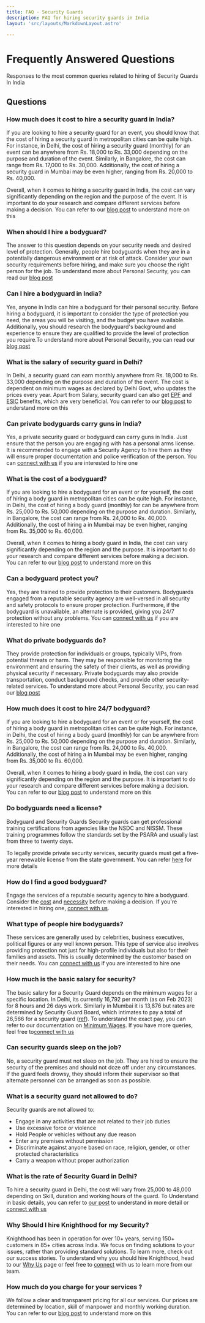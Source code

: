 ```yaml
---
title: FAQ - Security Guards
description: FAQ for hiring security guards in India
layout: 'src/layouts/MarkdownLayout.astro'

---
```



# Frequently Answered Questions
Responses to the most common queries related to hiring of Security Guards In India 
## Questions 


### How much does it cost to hire a security guard in India?
If you are looking to hire a security guard for an event, you should know that the cost of hiring a security guard in metropolitan cities can be quite high. For instance, in Delhi, the cost of hiring a security guard (monthly) for an event can be anywhere from Rs. 18,000 to Rs. 33,000 depending on the purpose and duration of the event. Similarly, in Bangalore, the cost can range from Rs. 17,000 to Rs. 30,000. Additionally, the cost of hiring a security guard in Mumbai may be even higher, ranging from Rs. 20,000 to Rs. 40,000.

Overall, when it comes to hiring a security guard in India, the cost can vary significantly depending on the region and the purpose of the event. It is important to do your research and compare different services before making a decision.
You can refer to our [blog post](/blog/security-guard-cost) to understand more on this 


### When should I hire a bodyguard?

The answer to this question depends on your security needs and desired level of protection. Generally, people hire bodyguards when they are in a potentially dangerous environment or at risk of attack. Consider your own security requirements before hiring, and make sure you choose the right person for the job.
To understand more about Personal Security, you can read our [blog post](/blog/vip-security)


### Can I hire a bodyguard in India?

Yes, anyone in India can hire a bodyguard for their personal security. Before hiring a bodyguard, it is important to consider the type of protection you need, the areas you will be visiting, and the budget you have available. Additionally, you should research the bodyguard's background and experience to ensure they are qualified to provide the level of protection you require.To understand more about Personal Security, you can read our [blog post](/blog/vip-security)

### What is the salary of security guard in Delhi?
In Delhi, a security guard can earn monthly anywhere from Rs. 18,000 to Rs. 33,000 depending on the purpose and duration of the event. The cost is dependent on minimum wages as declared by Delhi Govt, who updates the prices every year. Apart from Salary, security guard can also get [EPF](/docs/Compliance/EPF) and [ESIC](/docs/Compliance/ESI) benefits, which are very beneficial.  You can refer to our [blog post](/blog/security-guard-cost) to understand more on this 

### Can private bodyguards carry guns in India?
Yes, a private security guard or bodyguard can carry guns in India. Just ensure that the person you are engaging with has a personal arms license. It is recommended to engage with a Security Agency to hire them as they will ensure proper documentation and police verification of the person. You can [connect with us](/contact) if you are interested to hire one

### What is the cost of a bodyguard?
If you are looking to hire a bodyguard for an event  or for yourself, the cost of hiring a body guard in metropolitan cities can be quite high. For instance, in Delhi, the cost of hiring a body guard (monthly) for can be anywhere from Rs. 25,000 to Rs. 50,000 depending on the purpose and duration. Similarly, in Bangalore, the cost can range from Rs. 24,000 to Rs. 40,000. Additionally, the cost of hiring a in Mumbai may be even higher, ranging from Rs. 35,000 to Rs. 60,000.

Overall, when it comes to hiring a body guard in India, the cost can vary significantly depending on the region and the purpose. It is important to do your research and compare different services before making a decision.
You can refer to our [blog post](/blog/security-guard-cost) to understand more on this 


### Can a bodyguard protect you?
Yes, they are trained to provide protection to their customers. Bodyguards engaged from a reputable security agency are well-versed in all security and safety protocols to ensure proper protection. Furthermore, if the bodyguard is unavailable, an alternate is provided, giving you 24/7 protection without any problems. You can [connect with us](/contact) if you are interested to hire one

### What do private bodyguards do?
They provide protection for individuals or groups, typically VIPs, from potential threats or harm. They may be responsible for monitoring the environment and ensuring the safety of their clients, as well as providing physical security if necessary. Private bodyguards may also provide transportation, conduct background checks, and provide other security-related services. To understand more about Personal Security, you can read our [blog post](/blog/vip-security)


### How much does it cost to hire 24/7 bodyguard?
If you are looking to hire a bodyguard for an event  or for yourself, the cost of hiring a body guard in metropolitan cities can be quite high. For instance, in Delhi, the cost of hiring a body guard (monthly) for can be anywhere from Rs. 25,000 to Rs. 50,000 depending on the purpose and duration. Similarly, in Bangalore, the cost can range from Rs. 24,000 to Rs. 40,000. Additionally, the cost of hiring a in Mumbai may be even higher, ranging from Rs. 35,000 to Rs. 60,000.

Overall, when it comes to hiring a body guard in India, the cost can vary significantly depending on the region and the purpose. It is important to do your research and compare different services before making a decision.
You can refer to our [blog post](/blog/security-guard-cost) to understand more on this 

### Do bodyguards need a license?
Bodyguard and Security Guards Security guards can get professional training certifications from agencies like the NSDC and NISSM. These training programmes follow the standards set by the PSARA and usually last from three to twenty days.

To legally provide private security services, security guards must get a five-year renewable license from the state government. You can refer [here](/blog/security-guard#certifications) for more details


### How do I find a good bodyguard?
Engage the services of a reputable security agency to hire a bodyguard. Consider the [cost](/blog/security-guard-cost) and [necessity](/blog/vip-security) before making a decision. If you're interested in hiring one, [connect with us](/contact).

### What type of people hire bodyguards?
These services are generally used by celebrities, business executives, political figures or any well known person.
This type of service also involves providing protection not just for high-profile individuals but also for their families and assets. This is usually determined by the customer based on their needs. You can [connect with us](/contact) if you are interested to hire one


### How much is the basic salary for security?
The basic salary for a Security Guard depends on the minimum wages for a specific location. In Delhi, its currently 16,792 per month (as on Feb 2023) for 8 hours and 26 days work. Similarly in Mumbai it is 13,876 but rates are determined by Security Guard Board, which intimates to pay a total of 26,566 for a security guard ([ref](http://securityguardsboard.in/images/pdf/DA_Letter_1St_Jan_To_30_June.pdf)).
To understand the exact pay, you can refer to our documentation on [Minimum Wages](/docs/Compliance/Min-Wages). If you have more queries, feel free to[connect with us](/contact)

### Can security guards sleep on the job?
No, a security guard must not sleep on the job. They are hired to ensure the security of the premises and should not doze off under any circumstances. If the guard feels drowsy, they should inform their supervisor so that alternate personnel can be arranged as soon as possible.

### What is a security guard not allowed to do?
Security guards are not allowed to:

- Engage in any activities that are not related to their job duties
- Use excessive force or violence
- Hold People or vehicles without any due reason
- Enter any premises without permission
- Discriminate against anyone based on race, religion, gender, or other protected characteristics
- Carry a weapon without proper authorization

### What is the rate of Security Guard in Delhi?
To hire a security guard in Delhi, the cost will vary from 25,000 to 48,000 depending on Skill, duration and working hours of the guard.  To Understand in basic details, you can refer to [our post](/blog/security-guard-cost) to understand in more detail or [connect with us](/contact)

### Why Should I hire Knighthood for my Security?
Knighthood has been in operation for over 10+ years, serving 150+ customers in 85+ cities across India. We focus on finding solutions to your issues, rather than providing standard solutions. To learn more, check out our success stories. To understand why you should hire Knighthood, head to our [Why Us](/whyus) page or feel free to [connect](/contact) with us to learn more from our team.

### How much do you charge for your services ?
We follow a clear and transparent pricing for all our services. Our prices are determined by location, skill of manpower and monthly working duration. You can refer to our [blog post](/blog/our-pricing) to understand more on this

